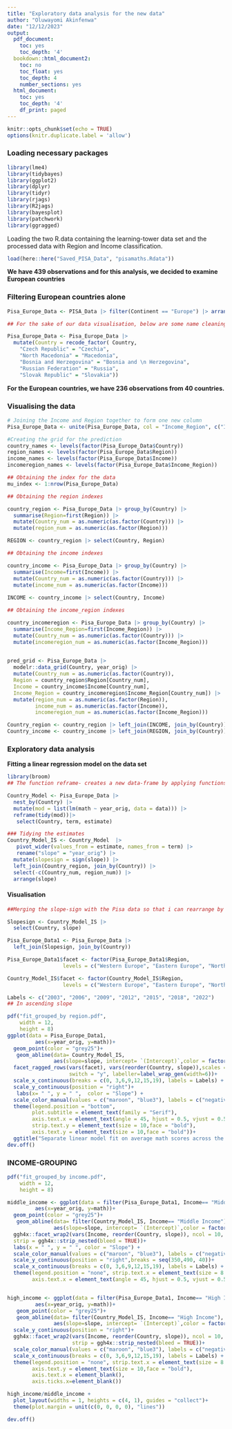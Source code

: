 ```yaml
---
title: "Exploratory data analysis for the new data"
author: "Oluwayomi Akinfenwa"
date: "12/12/2023"
output:
  pdf_document:
    toc: yes
    toc_depth: '4'
  bookdown::html_document2:
    toc: no
    toc_float: yes
    toc_depth: 4
    number_sections: yes
  html_document:
    toc: yes
    toc_depth: '4'
    df_print: paged
---
```


```r
knitr::opts_chunk$set(echo = TRUE)
options(knitr.duplicate.label = 'allow')
```

### Loading necessary packages

```r
library(lme4)
library(tidybayes)
library(ggplot2)
library(dplyr)
library(tidyr)
library(rjags)
library(R2jags)
library(bayesplot)
library(patchwork)
library(ggragged)
```

Loading the two R.data containing the learning-tower data set and the processed data with Region and Income classification.

```r
load(here::here("Saved_PISA_Data", "pisamaths.Rdata"))
```

**We have 439 observations and for this analysis, we decided to examine European countries**

### Filtering European countries alone

```r
Pisa_Europe_Data <- PISA_Data |> filter(Continent == "Europe") |> arrange(Country)

## For the sake of our data visualisation, below are some name cleaning.

Pisa_Europe_Data <- Pisa_Europe_Data |>
  mutate(Country = recode_factor( Country,
    "Czech Republic" = "Czechia",
    "North Macedonia" = "Macedonia",
    "Bosnia and Herzegovina" = "Bosnia and \n Herzegovina",
    "Russian Federation" = "Russia",
    "Slovak Republic" = "Slovakia"))
```

**For the European countries, we have 236 observations from 40 countries.**

### Visualising the data

```r
# Joining the Income and Region together to form one new column
Pisa_Europe_Data <- unite(Pisa_Europe_Data, col = "Income_Region", c("Income", "Region"), sep = "_", remove = FALSE)

#Creating the grid for the prediction
country_names <- levels(factor(Pisa_Europe_Data$Country))
region_names <- levels(factor(Pisa_Europe_Data$Region))
income_names <- levels(factor(Pisa_Europe_Data$Income))
incomeregion_names <- levels(factor(Pisa_Europe_Data$Income_Region))

## Obtaining the index for the data
mu_index <- 1:nrow(Pisa_Europe_Data)

## Obtaining the region indexes

country_region <- Pisa_Europe_Data |> group_by(Country) |>
  summarise(Region=first(Region)) |>
  mutate(Country_num = as.numeric(as.factor(Country))) |>
  mutate(region_num = as.numeric(as.factor(Region)))

REGION <- country_region |> select(Country, Region)

## Obtaining the income indexes

country_income <- Pisa_Europe_Data |> group_by(Country) |>
  summarise(Income=first(Income)) |>
  mutate(Country_num = as.numeric(as.factor(Country))) |>
  mutate(income_num = as.numeric(as.factor(Income)))
         
INCOME <- country_income |> select(Country, Income)

## Obtaining the income_region indexes

country_incomeregion <- Pisa_Europe_Data |> group_by(Country) |>
  summarise(Income_Region=first(Income_Region)) |>
  mutate(Country_num = as.numeric(as.factor(Country))) |>
  mutate(incomeregion_num = as.numeric(as.factor(Income_Region)))
         

pred_grid <- Pisa_Europe_Data |> 
  modelr::data_grid(Country, year_orig) |>
  mutate(Country_num = as.numeric(as.factor(Country)),
  Region = country_region$Region[Country_num],
  Income = country_income$Income[Country_num],
  Income_Region = country_incomeregion$Income_Region[Country_num]) |>
  mutate(region_num = as.numeric(as.factor(Region)),
         income_num = as.numeric(as.factor(Income)),
         incomeregion_num = as.numeric(as.factor(Income_Region)))

Country_region <- country_region |> left_join(INCOME, join_by(Country))
Country_income <- country_income |> left_join(REGION, join_by(Country))

```

### Exploratory data analysis

**Fitting a linear regression model on the data set**

```r
library(broom)
## The function reframe- creates a new data-frame by applying functions t columns of an existing data frame.

Country_Model <- Pisa_Europe_Data |>
  nest_by(Country) |>
  mutate(mod = list(lm(math ~ year_orig, data = data))) |>
  reframe(tidy(mod))|>
   select(Country, term, estimate)

### Tidying the estimates
Country_Model_IS <- Country_Model  |>
   pivot_wider(values_from = estimate, names_from = term) |>
   rename("slope" = "year_orig") |>
  mutate(slopesign = sign(slope)) |>
  left_join(Country_region, join_by(Country)) |>
  select(-c(Country_num, region_num)) |>
  arrange(slope)
```

#### Visualisation

```r
##Merging the slope-sign with the Pisa data so that i can rearrange by both country and slope-sign

Slopesign <- Country_Model_IS |>
  select(Country, slope)

Pisa_Europe_Data1 <- Pisa_Europe_Data |>
  left_join(Slopesign, join_by(Country))

Pisa_Europe_Data1$facet <- factor(Pisa_Europe_Data1$Region, 
                  levels = c("Western Europe", "Eastern Europe", "Northern Europe", "Southern Europe"))

Country_Model_IS$facet <- factor(Country_Model_IS$Region, 
                  levels = c("Western Europe", "Eastern Europe", "Northern Europe", "Southern Europe"))

Labels <- c("2003", "2006", "2009", "2012", "2015", "2018", "2022")
## In ascending slope

pdf("fit_grouped_by region.pdf",
    width = 12,
    height = 8)
ggplot(data = Pisa_Europe_Data1,
         aes(x=year_orig, y=math))+
  geom_point(color = "grey25")+
   geom_abline(data= Country_Model_IS, 
               aes(slope=slope, intercept= `(Intercept)`,color = factor(slopesign)))+
  facet_ragged_rows(vars(facet), vars(reorder(Country, slope)),scales = "free_y",
                    switch = "y", labeller=label_wrap_gen(width=6))+
  scale_x_continuous(breaks = c(0, 3,6,9,12,15,19), labels = Labels) +
  scale_y_continuous(position = "right")+
   labs(x= " ", y = " ",  color = "Slope") + 
  scale_color_manual(values = c("maroon", "blue3"), labels = c("negative", "positive"), na.translate = F)+
  theme(legend.position = "bottom",
        plot.subtitle = element_text(family = "Serif"),
        axis.text.x = element_text(angle = 45, hjust = 0.5, vjust = 0.5,size = 7, face = "bold"),strip.text.x = element_text(size = 9.3,face = "bold"),
        strip.text.y = element_text(size = 10,face = "bold"),
        axis.text.y = element_text(size = 10,face = "bold"))+
  ggtitle("Separate linear model fit on average math scores across the country")
dev.off()
```


### INCOME-GROUPING

```r
pdf("fit_grouped_by income.pdf",
    width = 12,
    height = 8)

middle_income <- ggplot(data = filter(Pisa_Europe_Data1, Income== "Middle Income"),
         aes(x=year_orig, y=math))+
  geom_point(color = "grey25")+
   geom_abline(data= filter(Country_Model_IS, Income== "Middle Income"), 
               aes(slope=slope, intercept= `(Intercept)`,color = factor(slopesign)))+
  ggh4x::facet_wrap2(vars(Income, reorder(Country, slope)), ncol = 10,
  strip = ggh4x::strip_nested(bleed = TRUE))+
  labs(x = " ", y = " ", color = "Slope") +
  scale_color_manual(values = c("maroon", "blue3"), labels = c("negative", "positive"), na.translate = F)+
  scale_y_continuous(position = "right",breaks = seq(350,490, 40))+
  scale_x_continuous(breaks = c(0, 3,6,9,12,15,19), labels = Labels) +
  theme(legend.position = "none", strip.text.x = element_text(size = 8.45,face = "bold"),axis.text.y = element_text(size = 10,face = "bold"),
        axis.text.x = element_text(angle = 45, hjust = 0.5, vjust = 0.5,face = "bold"))


high_income <- ggplot(data = filter(Pisa_Europe_Data1, Income== "High Income"),
         aes(x=year_orig, y=math))+
   geom_point(color = "grey25")+
   geom_abline(data= filter(Country_Model_IS, Income== "High Income"), 
               aes(slope=slope, intercept= `(Intercept)`,color = factor(slopesign)))+
  scale_y_continuous(position = "right")+
  ggh4x::facet_wrap2(vars(Income, reorder(Country, slope)), ncol = 10, 
                     strip = ggh4x::strip_nested(bleed = TRUE))+
  scale_color_manual(values = c("maroon", "blue3"), labels = c("negative", "positive"))+ labs(x = " ", y = " ") +
  scale_x_continuous(breaks = c(0, 3,6,9,12,15,19), labels = Labels) +
  theme(legend.position = "none", strip.text.x = element_text(size = 8.8,face = "bold"),
        axis.text.y = element_text(size = 10,face = "bold"),
        axis.text.x = element_blank(),
        axis.ticks.x=element_blank())

high_income/middle_income +
  plot_layout(widths = 1, heights = c(4, 1), guides = "collect")+
  theme(plot.margin = unit(c(0, 0, 0, 0), "lines"))

dev.off()
```